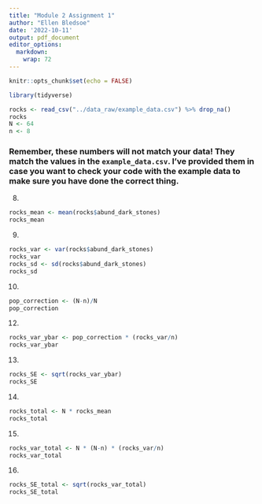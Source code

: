 ```yaml
---
title: "Module 2 Assignment 1"
author: "Ellen Bledsoe"
date: '2022-10-11'
output: pdf_document
editor_options: 
  markdown: 
    wrap: 72
---
```


```r
knitr::opts_chunk$set(echo = FALSE)
```

```r
library(tidyverse)
```

```r
rocks <- read_csv("../data_raw/example_data.csv") %>% drop_na()
rocks
N <- 64
n <- 8
```

### Remember, these numbers will not match your data! They match the values in the `example_data.csv`. I've provided them in case you want to check your code with the example data to make sure you have done the correct thing.

8.  

```r
rocks_mean <- mean(rocks$abund_dark_stones)
rocks_mean
```

9.  

```r
rocks_var <- var(rocks$abund_dark_stones)
rocks_var
rocks_sd <- sd(rocks$abund_dark_stones)
rocks_sd
```

10. 

```r
pop_correction <- (N-n)/N
pop_correction
```

12. 

```r
rocks_var_ybar <- pop_correction * (rocks_var/n)
rocks_var_ybar
```

13. 

```r
rocks_SE <- sqrt(rocks_var_ybar)
rocks_SE
```


14. 

```r
rocks_total <- N * rocks_mean
rocks_total
```

15. 

```r
rocks_var_total <- N * (N-n) * (rocks_var/n)
rocks_var_total
```

16. 

```r
rocks_SE_total <- sqrt(rocks_var_total)
rocks_SE_total
```

